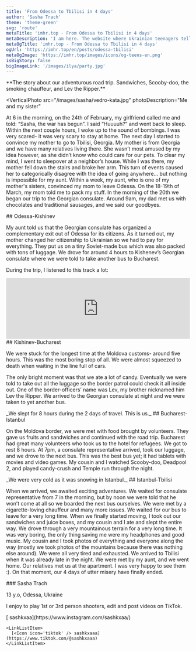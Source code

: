 ```yaml
---
title: 'From Odessa to Tbilisi in 4 days'
author: 'Sasha Trach'
theme: 'theme-green'
svg: 'route'
metaTitle: 'imhr.top - From Odessa to Tbilisi in 4 days'
metaDescription: 'I am here. The website where Ukrainian teenagers tells their stories.'
metaOgTitle: 'imhr.top - From Odessa to Tbilisi in 4 days'
ogUrl: 'https://imhr.top/en/posts/odessa-tbilisi'
metaOgImage: 'https://imhr.top/images/icons/og-teens-en.png'
isBigStory: false
bigImageLink: '/images/ilya/party.jpg'
---
```


<Heading img="/images/sasha/kyshay.jpg" photoLeft />

<Medium>
  **The story about our adventurous road trip. Sandwiches, Scooby-doo, the smoking chauffeur, and Lev the Ripper.**
</Medium>

<VerticalPhoto
  src="/images/sasha/vedro-kata.jpg"
  photoDescription="Me and my sister"
>
  At 6 in the morning, on the 24th of February, my girlfriend called me and told: “Sasha, the war has begun”. I said “Huuuuh?” and went back to sleep. Within the next couple hours, I woke up to the sound of bombings. I was very scared- it was very scary to stay at home. The next day I started to convince my mother to go to Tbilisi, Georgia. My mother is from Georgia and we have many relatives living there. She wasn’t most amused by my idea however, as she didn’t know who could care for our pets. To clear my mind, I went to sleepover at a neighbor’s house. While I was there, my mother fell down the stairs and broke her arm. This turn of events caused her to categorically disagree with the idea of going anywhere… but nothing is impossible for my aunt. Within a week, my aunt, who is one of my mother's sisters, convinced my mom to leave Odessa. On the 18-19th of March, my mom told me to pack my stuff. In the morning of the 20th we began our trip to the Georgian consulate. Around 9am, my dad met us with chocolates and traditional sausages, and we said our goodbyes.
</VerticalPhoto>

<Medium>
  ## Odessa-Kishinev

  My aunt told us that the Georgian consulate has organized a complementary exit out of Odessa for its citizens. As it turned out, my mother changed her citizenship to Ukrainian so we had to pay for everything. They put us on a tiny Soviet-made bus which was also packed with tons of luggage. We drove for around 4 hours to Kishenev’s Georgian consulate where we were told to take another bus to Bucharest.

  During the trip, I listened to this track a lot:
</Medium>
<Large>
  <iframe class="mt-2" width="100%" height="166" scrolling="no" frameborder="no" allow="autoplay" src="https://w.soundcloud.com/player/?url=https%3A//api.soundcloud.com/tracks/175600582&amp;color=%23001d3d&amp;auto_play=false&amp;hide_related=false&amp;show_comments=true&amp;show_user=true&amp;show_reposts=false&amp;show_teaser=true"></iframe>
</Large>
<Medium>
  ## Kishinev-Bucharest

  We were stuck for the longest time at the Moldova customs- around five hours. This was the most boring stop of all. We were almost squeezed to death when waiting in the line full of cars.

  The only bright moment was that we ate a lot of candy. Eventually we were told to take out all the luggage so the border patrol could check it all inside out. One of the border-officers’ name was Lev, my brother nicknamed him Lev the Ripper. We arrived to the Georgian consulate at night and we were taken to yet another bus.

</Medium>

<Large>
  <PhotoAndText src="/images/sasha/bolgaria.jpg">
    _We slept for 8 hours during the 2 days of travel. This is us._
  </PhotoAndText>
</Large>

<Medium>
  ## Bucharest-Istanbul

  On the Moldova border, we were met with food brought by volunteers. They gave us fruits and sandwiches and continued with the road trip. Bucharest had great many volunteers who took us to the hotel for refugees. We got to rest 8 hours. At 7pm, a consulate representative arrived, took our luggage, and we drove to the next bus. This was the best bus yet; it had tablets with movies and video games. My cousin and I watched Scooby-doo, Deadpool 2, and played candy-crush and Temple run through the night.

</Medium>

<Large>
  <PhotoAndText src="/images/sasha/stambyl.jpg">
    _We were very cold as it was snowing in Istanbul._
  </PhotoAndText>
</Large>

<Medium>
  ## Istanbul-Tbilisi

  When we arrived, we awaited exciting adventures. We waited for consulate representative from 7 in the morning, but by noon we were told that he won’t come at all so we boarded the next bus ourselves. We were met by a cigarette-loving chauffeur and many more issues. We waited for our bus to leave for a very long time. When we finally started moving, I took out our sandwiches and juice boxes, and my cousin and I ate and slept the entire way. We drove through a very mountainous terrain for a very long time. It was very boring, the only thing saving me were my headphones and good music. My cousin and I took photos of everything and everyone along the way (mostly we took photos of the mountains because there was nothing else around). We were all very tired and exhausted. We arrived to Tbilisi when it was already late in the night. We were met by my aunt, and we went home. Our relatives met us at the apartment. I was very happy to see them :). On that moment, our 4 days of utter misery have finally ended.

</Medium>

<AuthorCard src='/images/sasha/vedro-i.jpg'>
  ### Sasha Trach

  13 y.o, Odessa, Ukraine

  I enjoy to play 1st or 3rd person shooters, edit and post videos on TikTok.

  <LinkList>
    <LinkListItem>
      [<Icon icon='insta' /> sashkxaa](https://www.instagram.com/sashkxaa/)
    </LinkListItem>

    <LinkListItem>
      [<Icon icon='tiktok' /> sashkxaaa](https://www.tiktok.com/@sashkxaaa)
    </LinkListItem>

  </LinkList>
</AuthorCard>
